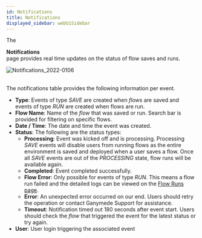 ```yaml
---
id: Notifications
title: Notifications
displayed_sidebar: webUiSidebar
---
```



The <div className="button border_button"><NotificationOutlined /> **Notifications**</div> page provides real time updates on the status of flow saves and runs. 

<img alt="Notifications_2022-0106" src="https://user-images.githubusercontent.com/46538575/211053033-d6c6abf7-2216-4de4-8327-25ae867ddfa9.png" />
<br />
<br />

The notifications table provides the following information per event.

- **Type**: Events of type _SAVE_ are created when _flows_ are saved and events of type _RUN_ are created when flows are run.
- **Flow Name**: Name of the _flow_ that was saved or run. Search bar is provided for filtering on specific flows.
- **Date / Time**: The date and time the event was created.
- **Status**: The following are the status types:
    - **Processing**: Event was kicked off and is processing. Processing _SAVE_ events will disable users from running flows as the entire environment is saved and deployed when a user saves a flow. Once all _SAVE_ events are out of the _PROCESSING_ state, flow runs will be available again.
    - **Completed**: Event completed successfully. 
    - **Flow Error**: Only possible for events of type _RUN_. This means a flow run failed and the detailed logs can be viewed on the [Flow Runs page](FlowRuns.mdx).
    - **Error**: An unexpected error occurred on our end. Users should retry the operation or contact Ganymede Support for assistance.
    - **Timeout**: Notification timed out 180 seconds after event start.  Users should check the _flow_ that triggered the event for the latest status or try again.
- **User**: User login triggering the associated event


